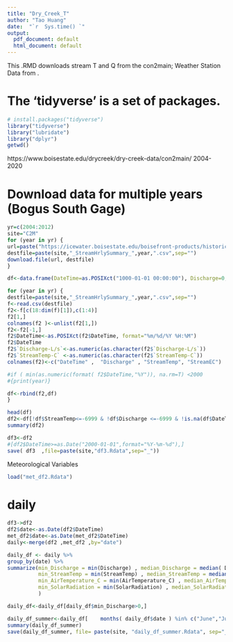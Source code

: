 ---
title: "Dry_Creek_T"
author: "Tao Huang"
date:  "`r  Sys.time() `"
output:
  pdf_document: default
  html_document: default
---

This .RMD downloads stream T and Q from the con2main; Weather Station Data from 
.

# The 'tidyverse' is a set of packages.
```{r, hide=T, results='hide'}
# install.packages("tidyverse")
library("tidyverse")
library("lubridate")
library("dplyr")
getwd()
```

https://www.boisestate.edu/drycreek/dry-creek-data/con2main/
2004-2020

# Download data for multiple years (Bogus South Gage)
```{r , hide=T, results='hide' }
yr=c(2004:2012)
site="C2M"
for (year in yr) {
url=paste("https://icewater.boisestate.edu/boisefront-products/historical/dcew_c2m/StreamHourlyData/",site,"_StreamHrlySummary_",year,".csv",sep="")
destfile=paste(site,"_StreamHrlySummary_",year,".csv",sep="")
download.file(url, destfile)
}
```

```{r}
df<-data.frame(DateTime=as.POSIXct("1000-01-01 00:00:00"), Discharge=0, StreamTemp=0, StreamEC=as.factor(0))

for (year in yr) { 
destfile=paste(site,"_StreamHrlySummary_",year,".csv",sep="")
f<-read.csv(destfile)
f2<-f[c(18:dim(f)[1]),c(1:4)]
f2[1,]
colnames(f2 )<-unlist(f2[1,])
f2<-f2[-1,]
f2$DateTime<-as.POSIXct(f2$DateTime, format="%m/%d/%Y %H:%M")
f2$DateTime
f2$`Discharge-L/s`<-as.numeric(as.character(f2$`Discharge-L/s`))
f2$`StreamTemp-C` <-as.numeric(as.character(f2$`StreamTemp-C`))
colnames(f2)<-c("DateTime" ,  "Discharge" , "StreamTemp", "StreamEC")

#if ( min(as.numeric(format( f2$DateTime,"%Y")), na.rm=T) <2000         )
#{print(year)}

df<-rbind(f2,df)
}

head(df)
df2<-df[!df$StreamTemp<=-6999 & !df$Discharge <=-6999 & !is.na(df$DateTime) ,]
summary(df2)
```

```{r}
df3<-df2
#[df2$DateTime>=as.Date("2000-01-01",format="%Y-%m-%d"),]
save( df3  ,file=paste(site,"df3.Rdata",sep="_"))
```

Meteorological Variables
```{r}
load("met_df2.Rdata")
```

# daily
```{r}
df3->df2
df2$date<-as.Date(df2$DateTime)
met_df2$date<-as.Date(met_df2$DateTime)
daily<-merge(df2 ,met_df2 ,by="date")

daily_df <- daily %>%                            
group_by(date) %>%
summarize(min_Discharge = min(Discharge) , median_Discharge = median( Discharge) ,   max_Discharge = max( Discharge),
          min_StreamTemp = min(StreamTemp) , median_StreamTemp = median(StreamTemp) ,   max_StreamTemp = max(StreamTemp),
          min_AirTemperature_C = min(AirTemperature_C) , median_AirTemperature_C = median(AirTemperature_C) ,   max_AirTemperature_C = max(AirTemperature_C),
          min_SolarRadiation = min(SolarRadiation) , median_SolarRadiation = median(SolarRadiation) ,   max_SolarRadiation = max(SolarRadiation)
          )

daily_df<-daily_df[daily_df$min_Discharge>0,]

daily_df_summer<-daily_df[    months( daily_df$date ) %in% c("June","July","August")   ,]
summary(daily_df_summer)
save(daily_df_summer, file= paste(site, "daily_df_summer.Rdata", sep="_")          )
```

